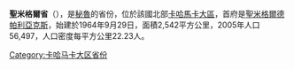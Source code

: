 '''聖米格爾省'''（{{lang-es|Provincia de San Miguel}}），是[[秘魯|秘魯]]的省份，位於該國北部[[卡哈馬卡大區|卡哈馬卡大區]]，首府是[[聖米格爾德帕利亞克斯|聖米格爾德帕利亞克斯]]，始建於1964年9月29日，面積2,542平方公里，2005年人口56,497，人口密度每平方公里22.23人。

{{coord|7|00|S|78|51|W|type:adm2nd_source:itwiki|display=title}}

{{秘魯省份|state=collapsed}}
{{秘鲁行政区划小作品}}
[[Category:卡哈马卡大区省份|Category:卡哈马卡大区省份]]